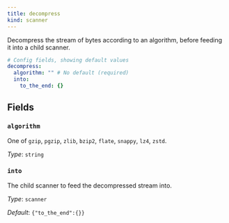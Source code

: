 ```yaml
---
title: decompress
kind: scanner
---
```


Decompress the stream of bytes according to an algorithm, before feeding it into a child scanner.

```yml
# Config fields, showing default values
decompress:
  algorithm: "" # No default (required)
  into:
    to_the_end: {}
```

## Fields

### `algorithm`

One of `gzip`, `pgzip`, `zlib`, `bzip2`, `flate`, `snappy`, `lz4`, `zstd`.


*Type*: `string`


### `into`

The child scanner to feed the decompressed stream into.


*Type*: `scanner`

*Default*: `{"to_the_end":{}}`



